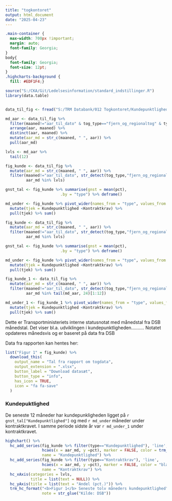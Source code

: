 ```yaml
---
title: "togkontoret"
output: html_document
date: "2025-04-23"
---
```

```css

.main-container {
  max-width: 700px !important;
  margin: auto;
  font-family: Georgia;
}
body{
  font-family: Georgia;
  font-size: 12pt;
}
.highcharts-background {
  fill: #EDF1F4;}
```

```r


source("S:/CKA/Git/Ledelsesinformation/standard_indstillinger.R")
library(data.table)


data_til_fig <- fread("S:/TRM Databank/012 Togkontoret/Kundepunktlighed.csv")

md_aar <- data_til_fig %>%
  filter(maaned!="aar_til_dato" & tog_type=="fjern_og_regionaltog" & type=="Kundepunktlighed" ) %>%
  arrange(aar, maaned) %>% 
  distinct(aar, maaned) %>%
  mutate(aar_md = str_c(maaned, " ", aar)) %>%
  pull(aar_md)

lvls <- md_aar %>% 
  tail(12)

fig_kunde <- data_til_fig %>%
  mutate(aar_md = str_c(maaned, " ", aar)) %>% 
  filter(maaned!="aar_til_dato", str_detect(tog_type,"fjern_og_regionaltog"),
         aar_md %in% lvls)

gnst_tal <- fig_kunde %>% summarise(gnst = mean(pct),
                        .by = "type") %>% deframe()

md_under <- fig_kunde %>% pivot_wider(names_from = "type", values_from = "pct") %>% 
  mutate(tjek = Kundepunktlighed <Kontraktkrav) %>% 
  pull(tjek) %>% sum()

fig_kunde <- data_til_fig %>%
  mutate(aar_md = str_c(maaned, " ", aar)) %>% 
  filter(maaned!="aar_til_dato", str_detect(tog_type,"fjern_og_regionaltog"),
         aar_md %in% lvls)

gnst_tal <- fig_kunde %>% summarise(gnst = mean(pct),
                        .by = "type") %>% deframe()

md_under <- fig_kunde %>% pivot_wider(names_from = "type", values_from = "pct") %>% 
  mutate(tjek = Kundepunktlighed <Kontraktkrav) %>% 
  pull(tjek) %>% sum()

fig_kunde_1 <- data_til_fig %>%
  mutate(aar_md = str_c(maaned, " ", aar)) %>% 
  filter(maaned!="aar_til_dato", str_detect(tog_type,"fjern_og_regionaltog"),
         aar_md %in% tail(md_aar, 24)[1:12])

md_under_1 <- fig_kunde_1 %>% pivot_wider(names_from = "type", values_from = "pct") %>% 
  mutate(tjek = Kundepunktlighed <Kontraktkrav) %>% 
  pull(tjek) %>% sum()

```

Dette er Transportministeriets interne statusnotat med månedstal fra DSB månedstal. Det viser bl.a. udviklingen i kundepunktligheden.......... Notatet opdateres månedsvis og er baseret på data fra DSB  

Data fra rapporten kan hentes her:
```r
list("Figur 1" = fig_kunde) %>%
  download_this(
    output_name = "Tal fra rapport om togdata",
    output_extension = ".xlsx",
    button_label = "Download datasæt",
    button_type = "info",
    has_icon = TRUE,
    icon = "fa fa-save"
  )

```

### Kundepuktlighed

De seneste 12 måneder har kundepunkligheden ligget på `r gnst_tal["Kundepunktlighed"]` og med `r md_under` måneder under kontraktkravet. I samme periode sidste år var `r md_under_1` under kontraktkravet.

```r
highchart() %>% 
  hc_add_series(fig_kunde %>% filter(type=="Kundepunktlighed"), 'line', 
                hcaes(x = aar_md, y =pct), marker = FALSE, color = trm_colors("blaa"), 
                name = "Kundepunktlighed") %>% 
  hc_add_series(fig_kunde %>% filter(type=="Kontraktkrav"), 'line', 
                hcaes(x = aar_md, y =pct), marker = FALSE, color = "black", dashStyle = "Dash",
                name = "Kontraktkrav") %>% 
  hc_xAxis(categories = lvls,
           title = list(text = NULL)) %>% 
  hc_yAxis(title = list(text = "Andel (pct.)")) %>% 
  trm_hc_format("<b>Figur 1</b> Seneste tolv måneders kundepunktlighed",
                note = str_glue("Kilde: DSB"))
```
